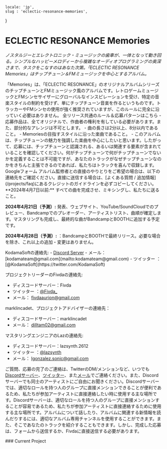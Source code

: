     locale: 'jp',
    slug : 'eclectic-resonance-memories',
}

# ECLECTIC RESONANCE Memories

*ノスタルジーとエレクトロニック・ミュージックの歯車が、一体となって動き回る。シンプルなハッピーメロディーから複雑なオーディオプログラミングの奥深さまで、タスクをこなすのはあなた次第。「ECLECTIC RESONANCE Memories」はチップチューン＆FMミュージックを中心とするアルバム。*

<WrappableParagraph title="紹介">
「Memories」は、「ECLECTIC RESONANCE」のオリジナルアルバムシリーズのチップチューンとFMミュージック風のアルバムです。レトロゲームミュージックとFMシンセサイザーにグローバルなインスピレーションを受け、特定の音楽スタイルの制約を受けず、単にチップチューン音楽を作るというものです。トラッカーやFMシンセの使用が強く推奨されていますが、このルールに完全に沿っていく必要はありません。
</WrappableParagraph>

<WrappableParagraph title="KodamaSounds固有の一般なルール">
    <CtaButton link='/projects/faq' icon='book'>
        <span>全リリース共通のルール＆応募パターンはこちら</span>
    </CtaButton>
</WrappableParagraph>

<WrappableParagraph title="作曲に関するルール">
- 応募作品は、全てオリジナルで、作曲者の権利を有している必要があります。また、部分的なアレンジは不可とします。
- 曲の長さは2分以上、8分以内であること。
- Memoriesの目指すスタイルに沿った楽曲であること。
- このアルバムは、チップチューンの魅力を強調した楽曲を中心にしたいと思います。したがって、応募には、チップチューンと認識される、あるいは関連する要素が含まれていることを確認してください。何がチップチューンで何がチップチューンでないかを定義することは不可能ですが、あなたのトラックがなぜチップチューンなのかをきちんと主張できるのであれば、私たちはトラックを喜んで収録します。

</WrappableParagraph>

<WrappableParagraph title="応募について">
<CtaButton link='https://forms.gle/bDGEQSPqsMS366Ky9' icon='envelope'>
    <span>Googleフォーム</span>
</CtaButton>
アルバム監修者との直接のやりとりをご希望の場合は、以下の連絡先をご確認ください。直接に送信する場合は、[よくある質問 / 追加情報](/projects/faq)にあるクレジットのガイドラインを必ずコピーしてください。
</WrappableParagraph>

<WrappableParagraph title="締め切り">
**2024年4月7日以前:** すべての曲を完成させ、ミキシングし、私たちに送ること。

**2024年4月21日（予測）:** 発表、ウェブサイト、YouTube/SoundCloudでのプレビュー、Bandcampでのプレオーダー、アーティストリスト、曲順が確定します。マスタリングも完成し、最終的な曲がBandcampとBOOTHに追加する予定です。

**2024年4月28日（予測）:** ：BandcampとBOOTHで最終リリース。必要な場合を除き、これ以上の追加・変更はありません。
</WrappableParagraph>

<WrappableParagraph title="お問い合わせ（ご質問・応募）">
KodamaSoftの連絡先:
- <a href="/discord">Discord Server</a> 
- メール： [kodamateam@gmail.com](mailto:kodamateam@gmail.com)
- ツイッター ：[@KodamaSoft](https://twitter.com/KodamaSoft)

プロジェクトリーダーのFivdaの連絡先:
- ディスコードサーバー：Fivda
- ツイッター ：[@Fivda_](https://twitter.com/Fivda_)
- メール： [fivdaaurion@gmail.com](mailto:fivdaaurion@gmail.com)

marklincadet、プロジェクトアドバイザーの連絡先：
- ディスコードサーバー：marklincadet
- メール： [dilltam02@gmail.com](mailto:dilltam02@gmail.com)

マスタリングエンジニアのLazの連絡先:
- ディスコードサーバー：lazsynth.2612
- ツイッター ：[@lazsynth](https://twitter.com/lazsynth)
- メール： [lgonzalez.sonic@gmail.com](mailto:lgonzalez.sonic@gmail.com)


ご質問、応募の完了のご連絡は、TwitterのDM/メンションなど、いつでも<a href="/discord">Discordサーバー</a>、[ツイッター](https://twitter.com/KodamaSoft)、また[メール](mailto:kodamateam@gmail.com)でご連絡ください。また、Discordサーバーでも同士のアーティストにご自由にお聞きください。Discordサーバーでは、適切なロールを持つ人のグループに直接メンションできることが便利であるため、私たちが参加アーティストに直接連絡したい時に使用する主な場所です。Discordサーバーは、適切なロールを持つ人のグループに直接メンションすることが容易であるため、私たちが参加アーティストに直接連絡するために使用する主な場所です。アルバムについて話したり、アルバムに関連する新情報を読んだりするには、適切なアルバム専用チャンネルを使用することができます。また、そこであなたのトラックを紹介することもできます。しかし、完成した応募は、フォームから送信するか、Fivdaに直接送信する必要があります。
</WrappableParagraph>


<WrappableParagraph title="現在進行中のプロジェクト">
### Current Project
<ProjectInformation slug="eclectic-resonance-memories" />
</WrappableParagraph>

